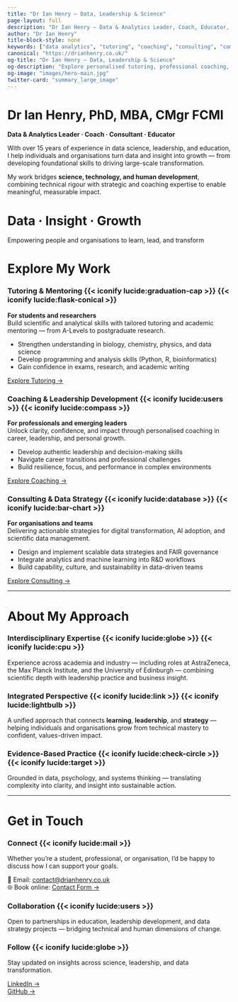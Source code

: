 ```yaml
---
title: "Dr Ian Henry – Data, Leadership & Science"
page-layout: full
description: "Dr Ian Henry – Data & Analytics Leader, Coach, Educator, and Consultant. Explore tutoring, coaching, and consulting services in science and data."
author: "Dr Ian Henry"
title-block-style: none
keywords: ["data analytics", "tutoring", "coaching", "consulting", "computational biology", "leadership development", "digital transformation"]
canonical: "https://drianhenry.co.uk/"
og-title: "Dr Ian Henry – Data, Leadership & Science"
og-description: "Explore personalised tutoring, professional coaching, and data consulting with Dr Ian Henry."
og-image: "images/hero-main.jpg"
twitter-card: "summary_large_image"
---
```


# Dr Ian Henry, PhD, MBA, CMgr FCMI

**Data & Analytics Leader · Coach · Consultant · Educator**

With over 15 years of experience in data science, leadership, and education, I help individuals and organisations turn data and insight into growth — from developing foundational skills to driving large-scale transformation.  

My work bridges **science, technology, and human development**, combining technical rigour with strategic and coaching expertise to enable meaningful, measurable impact.

<!-- Hero Section -->
<div class="parallax light-overlay" style="background-image: url('images/hero-main.jpg'); --overlay-opacity: 0.4;">
  <div class="overlay">
   <h1>Data · Insight · Growth</h1>
   <p>Empowering people and organisations to learn, lead, and transform</p>
  </div>
</div>

# Explore My Work

<div class="card-grid">

<div class="service-card card">

### Tutoring & Mentoring {{< iconify lucide:graduation-cap >}} {{< iconify lucide:flask-conical >}}

**For students and researchers**  
Build scientific and analytical skills with tailored tutoring and academic mentoring — from A-Levels to postgraduate research.  

- Strengthen understanding in biology, chemistry, physics, and data science  
- Develop programming and analysis skills (Python, R, bioinformatics)  
- Gain confidence in exams, research, and academic writing  

[Explore Tutoring →](https://tutoring.drianhenry.co.uk)

</div>

<div class="service-card card">

### Coaching & Leadership Development {{< iconify lucide:users >}} {{< iconify lucide:compass >}}

**For professionals and emerging leaders**  
Unlock clarity, confidence, and impact through personalised coaching in career, leadership, and personal growth.  

- Develop authentic leadership and decision-making skills  
- Navigate career transitions and professional challenges  
- Build resilience, focus, and performance in complex environments  

[Explore Coaching →](https://coaching.drianhenry.co.uk)

</div>

<div class="service-card card">

### Consulting & Data Strategy {{< iconify lucide:database >}} {{< iconify lucide:bar-chart >}}

**For organisations and teams**  
Delivering actionable strategies for digital transformation, AI adoption, and scientific data management.  

- Design and implement scalable data strategies and FAIR governance  
- Integrate analytics and machine learning into R&D workflows  
- Build capability, culture, and sustainability in data-driven teams  

[Explore Consulting →](https://consulting.drianhenry.co.uk)

</div>

</div>

---

# About My Approach

<div class="card-grid">

<div class="service-card card">

### Interdisciplinary Expertise {{< iconify lucide:globe >}} {{< iconify lucide:cpu >}}

Experience across academia and industry — including roles at AstraZeneca, the Max Planck Institute, and the University of Edinburgh — combining scientific depth with leadership practice and business insight.

</div>

<div class="service-card card">

### Integrated Perspective {{< iconify lucide:link >}} {{< iconify lucide:lightbulb >}}

A unified approach that connects **learning**, **leadership**, and **strategy** — helping individuals and organisations grow from technical mastery to confident, values-driven impact.

</div>

<div class="service-card card">

### Evidence-Based Practice {{< iconify lucide:check-circle >}} {{< iconify lucide:target >}}

Grounded in data, psychology, and systems thinking — translating complexity into clarity, and insight into sustainable action.

</div>

</div>

---

# Get in Touch

<div class="card-grid">

<div class="service-card card">

### Connect {{< iconify lucide:mail >}}

Whether you're a student, professional, or organisation, I’d be happy to discuss how I can support your goals.  

📧 Email: [contact@drianhenry.co.uk](mailto:contact@drianhenry.co.uk)  
🌐 Book online: [Contact Form →](contact.qmd)

</div>

<div class="service-card card">

### Collaboration {{< iconify lucide:users >}}

Open to partnerships in education, leadership development, and data strategy projects — bridging technical and human dimensions of change.

</div>

<div class="service-card card">

### Follow {{< iconify lucide:globe >}}

Stay updated on insights across science, leadership, and data transformation.  

[LinkedIn →](https://www.linkedin.com/in/drianhenry)  
[GitHub →](https://github.com/drianhenry)

</div>

</div>

